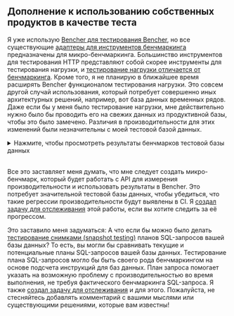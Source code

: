 
## Дополнение к использованию собственных продуктов в качестве теста

Я уже использую [Bencher для тестирования Bencher][bencher perf],
но все существующие [адаптеры для инструментов бенчмаркинга][adapters] предназначены для микро-бенчмаркинга.
Большинство инструментов для тестирования HTTP представляют собой скорее инструменты для тестирования нагрузки,
и [тестирование нагрузки отличается от бенчмаркинга][continuous benchmarking load testing].
Кроме того, я не планирую в ближайшее время расширять Bencher функционалом тестирования нагрузки.
Это совсем другой случай использования, который потребует совершенно иных архитектурных решений,
например, вот база данных временных рядов.
Даже если бы у меня было тестирование нагрузки,
мне действительно нужно было бы проводить его на свежих данных из продуктивной базы, чтобы это было замечено.
Различия в производительности для этих изменений были незначительны с моей тестовой базой данных.

<details>
    <summary>Нажмите, чтобы просмотреть результаты бенчмарков тестовой базы данных</summary>
    <br />

    До:

    <QueryTimeBefore />

    После добавления индексов и материализованных представлений:

    <QueryTimeAfter />
</details>

<br />

Все это заставляет меня думать, что мне следует создать микро-бенчмарк,
который будет работать с API для измерения производительности и использовать результаты в Bencher.
Это потребует значительной тестовой базы данных,
чтобы убедиться, что такие регрессии производительности будут выявлены в CI.
Я [создал задачу для отслеживания][github issue 367] этой работы, если вы хотите следить за её прогрессом.

Это заставило меня задуматься:
А что если бы можно было делать [тестирование снимками (snapshot testing)][snapshot testing] планов SQL-запросов вашей базы данных?
То есть, вы могли бы сравнивать текущие и потенциальные планы SQL-запросов вашей базы данных.
Тестирование плана SQL-запросов могло бы быть своего рода бенчмаркингом на основе подсчета инструкций для баз данных.
План запроса помогает указать на возможную проблему с производительностью во время выполнения,
не требуя фактического бенчмаркинга SQL-запроса.
Я также [создал задачу для отслеживания][github issue 368] и для этого.
Пожалуйста, не стесняйтесь добавлять комментарий с вашими мыслями или существующими решениями, которые вам известны!

[github issue 367]: https://github.com/bencherdev/bencher/issues/367
[github issue 368]: https://github.com/bencherdev/bencher/issues/368

[bencher perf]: /perf/bencher
[adapters]: /ru/docs/explanation/adapters/
[continuous benchmarking load testing]: /ru/docs/explanation/continuous-benchmarking/#continuous-benchmarking-vs-continuous-load-testing
[snapshot testing]: https://en.wikipedia.org/wiki/Software_testing#Output_comparison_testing
